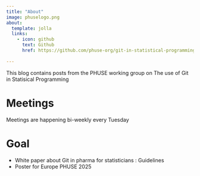 ```yaml
---
title: "About"
image: phuselogo.png
about:
  template: jolla
  links:
    - icon: github
      text: Github
      href: https://github.com/phuse-org/git-in-statistical-programming
      
---
```


This blog contains posts from the PHUSE working group on The use of Git in Statisical Programming

# Meetings

Meetings are happening bi-weekly every Tuesday

# Goal

- White paper about Git in pharma for statisticians : Guidelines
- Poster for Europe PHUSE 2025

